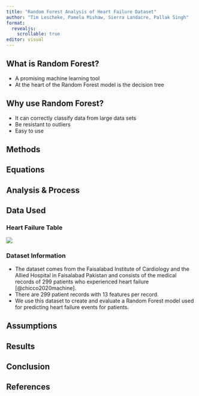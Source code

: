 ```yaml
---
title: "Random Forest Analysis of Heart Failure Dataset"
author: "Tim Lescheke, Pamela Mishaw, Sierra Landacre, Pallak Singh"
format: 
  revealjs:
    scrollable: true
editor: visual
---
```


## What is Random Forest?

-   A promising machine learning tool
-   At the heart of the Random Forest model is the decision tree

## Why use Random Forest?

-   It can correctly classify data from large data sets
-   Be resistant to outliers
-   Easy to use

## Methods

## Equations

## Analysis & Process

## Data Used
::: {.panel-tabset}

### Heart Failure Table

![](images/HF Table.png){fig-align="center"}

### Dataset Information

- The dataset comes from the Faisalabad Institute of Cardiology and the Allied Hospital in Faisalabad Pakistan and consists of the medical records of 299 patients who experienced heart failure [@chicco2020machine].
- There are 299 patient records with 13 features per record.
- We use this dataset to create and evaluate a Random Forest model used for predicting heart failure events for patients.

:::


## Assumptions

## Results

## Conclusion

## References
